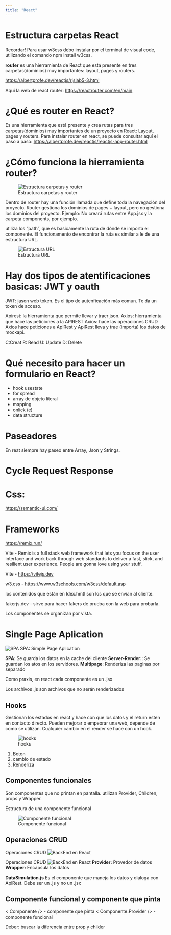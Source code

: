 ```yaml
---
title: "React"
---
```



# Estructura carpetas React


Recordar! Para usar w3css debo instalar por el terminal de visual code, utilizando el comando npm install w3css.

**router** es una hierramienta de React que está presente en tres carpetas(dominios) muy importantes: layout, pages y routers. 



<https://albertprofe.dev/reactjs/rjslab5-3.html>

Aqui la web de react router: <https://reactrouter.com/en/main>

# ¿Qué es router en React?
Es una hierramienta que está presente y crea rutas para tres carpetas(dominios) muy importantes de un proyecto en React: Layout, pages y routers. 
Para instalar router en react, se puede consultar aquí el paso a paso:  <https://albertprofe.dev/reactjs/reactjs-app-router.html>

# ¿Cómo funciona la hierramienta router?


![Estructura carpetas y router](/Imagenes/comofuncinarouter.jpg)

Dentro de router hay una función llamada <browserRouter> </browserRouter> que define toda la navegación del proyecto. 
Router gestiona los dominios de pages + layout, pero no gestiona los dominios del proyecto. Ejemplo: No creará rutas entre App.jsx y la carpeta components, por ejemplo. 

<browserRouter> utiliza los "path", que es basicamente la ruta de dónde se importa el componente. El funcionamento de encontrar la ruta es similar a le de una estructura URL. 

![Estructura URL](/Imagenes/estructuraURL.jpg)


# Hay dos tipos de atentificaciones basicas: JWT y oauth
JWT: jason web token. Es el tipo de autenficación más comun. Te da un token de acceso. 

Apirest: la hierramienta que permite llevar y traer json. 
Axios: hierramienta que hace las peticiones a la APIREST
Axios: hace las operaciones CRUD
Axios hace peticiones a ApiRest y ApiRest lleva y trae (importa) los datos de mockapi.

C:Creat
R: Read
U: Update
D: Delete

# Qué necesito para hacer un formulario en React?

* hook usestate
* for spread
* array de objeto literal
* mapping
* onlick (e)
* data structure



# Paseadores
En reat siempre hay paseo entre Array, Json y Strings. 

# Cycle Request Response 

# Css: 
<https://semantic-ui.com/>


# Frameworks
<https://remix.run/>

Vite - Remix is a full stack web framework that lets you focus on the user interface and work back through web standards to deliver a fast, slick, and resilient user experience. People are gonna love using your stuff.

Vite - <https://vitejs.dev>

w3.css - 
<https://www.w3schools.com/w3css/default.asp>

los contenidos que están en Idex.hmtl son los que se envían al cliente. 

fakerjs.dev - sirve para hacer fakers de prueba con la web para probarla. 

Los componentes se organizan por vista. 

# Single Page Aplication
![SPA](/Imagenes/spa.jpeg){.lightbox}
SPA: Simple Page Aplication

**SPA**: Se guarda los datos en la cache del cliente
**Server-Render:**: Se guardan los atos en los servidores. 
**Multipage**: Renderiza las paginas por separado


::: {.callout-note}
Como praxis, en react cada componente es un .jsx
:::

::: {.callout-caution}
Los archivos .js son archivos que no serán renderizados
:::

## Hooks
Gestionan los estados en react y hace con que los datos y el return esten en contacto directo. Pueden mejorar o empeorar una web, depende de como se utilizan. Cualquier cambio en el render se hace con un hook. 

![hooks](/Imagenes/hooks.jpeg){.lightbox}


1. Boton
2. cambio de estado
3. Renderiza


## Componentes funcionales 
Son componentes que no printan en pantalla. utilizan Provider, Children, props y Wrapper.

Estructura de una componente funcional

![Componente funcional](/Imagenes/EstructuraComponentes%20que%20no%20renderizan.png){.lightbox}



## Operaciones CRUD

Operaciones CRUD
![BackEnd en React](/Imagenes/DataSimulationCrudReact.png){.lightbox}

Operaciones CRUD
![BackEnd en React](/Imagenes/DataSimulation.png){.lightbox}
**Provider:** Provedor de datos
**Wrapper:** Encapsula los datos

**DataSimulation.js** Es el componente que maneja los datos y dialoga con ApiRest. Debe ser un .js y no un .jsx

## Componente funcional y componente que pinta

< Componente /> - componente que pinta
< Componente**.**Provider /> - componente funcional

Deber: buscar la diferencia entre prop y childer